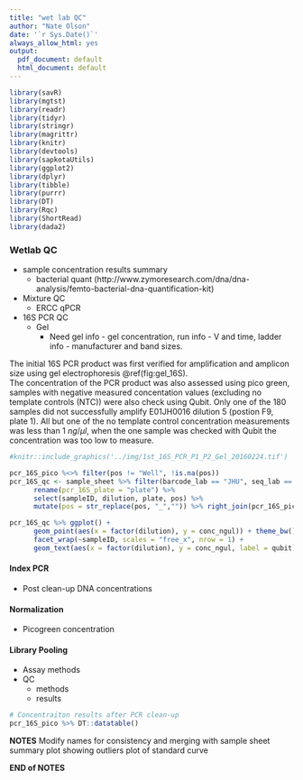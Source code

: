 ```yaml
---
title: "wet lab QC"
author: "Nate Olson"
date: '`r Sys.Date()`'
always_allow_html: yes
output:
  pdf_document: default
  html_document: default
---
```

```r
library(savR)
library(mgtst)
library(readr)
library(tidyr)
library(stringr)
library(magrittr)
library(knitr)
library(devtools)
library(sapkotaUtils)
library(ggplot2)
library(dplyr)
library(tibble)
library(purrr)
library(DT)
library(Rqc)
library(ShortRead)
library(dada2)
```


### Wetlab QC  
* sample concentration results summary  
    + bacterial quant (http://www.zymoresearch.com/dna/dna-analysis/femto-bacterial-dna-quantification-kit)  
    

* Mixture QC  
    + ERCC qPCR  
* 16S PCR QC
   + Gel  
        - Need gel info - gel concentration, run info - V and time, ladder info - manufacturer and band sizes. 

The initial 16S PCR product was first verified for amplification and amplicon size using gel electrophoresis \@ref(fig:gel_16S).  
The concentration of the PCR product was also assessed using pico green, samples with negative measured concentation values (excluding no template controls (NTC)) were also check using Qubit. Only one of the 180 samples did not successfully amplify E01JH0016 dilution 5 (postion F9, plate 1).  All but one of the no template control concentration measurements was less than 1 $ng/ \mu l$, when the one sample was checked with Qubit the concentration was too low to measure.   


```r
#knitr::include_graphics('../img/1st_16S_PCR_P1_P2_Gel_20160224.tif')
```

```r
pcr_16S_pico %<>% filter(pos != "Well", !is.na(pos)) 
pcr_16S_qc <- sample_sheet %>% filter(barcode_lab == "JHU", seq_lab == "JHU") %>% 
      rename(pcr_16S_plate = "plate") %>% 
      select(sampleID, dilution, plate, pos) %>% 
      mutate(pos = str_replace(pos, "_","")) %>% right_join(pcr_16S_pico)

pcr_16S_qc %>% ggplot() + 
      geom_point(aes(x = factor(dilution), y = conc_ngul)) + theme_bw() + 
      facet_wrap(~sampleID, scales = "free_x", nrow = 1) +
      geom_text(aes(x = factor(dilution), y = conc_ngul, label = qubit),nudge_y = -0.25, nudge_x = 1)
```





#### Index PCR  
* Post clean-up DNA concentrations

#### Normalization
* Picogreen concentration

#### Library Pooling
* Assay methods   
* QC  
    * methods  
    * results 

```r
# Concentraiton results after PCR clean-up
pcr_16S_pico %>% DT::datatable()
```

__NOTES__
Modify names for consistency and merging with sample sheet
summary plot showing outliers
plot of standard curve

__END of NOTES__